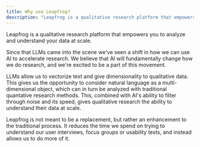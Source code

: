```yaml
---
title: Why use Leapfrog?
description: "Leapfrog is a qualitative research platform that empowers you to analyze and understand your data at scale."
---
```


Leapfrog is a qualitative research platform that empowers you to analyze and understand your data at scale.

Since that LLMs came into the scene we've seen a shift in how we can use AI to accelerate research. We believe that AI will fundamentally change how we do research, and we're excited to be a part of this movement.

LLMs allow us to vectorize text and give dimensionality to qualitative data. This gives us the opportunity to consider natural language as a multi-dimensional object, which can in turn be analyzed with traditional quantative research methods. This, combined with AI's ability to filter through noise and its speed, gives qualitative research the ability to understand their data at scale.

Leapfrog is not meant to be a replacement, but rather an enhancement to the traditional process. It reduces the time we spend on trying to understand our user interviews, focus groups or usability tests, and instead allows us to do more of it.
